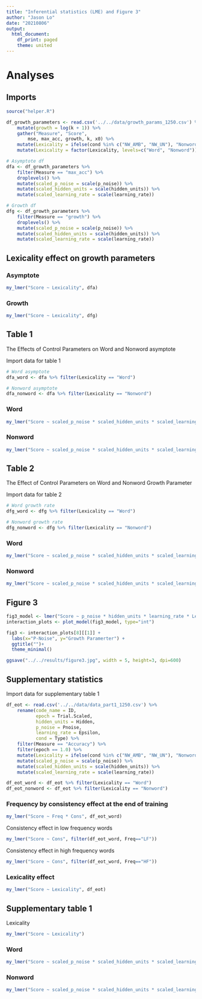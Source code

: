 ```yaml
---
title: "Inferential statistics (LME) and Figure 3"
author: "Jason Lo"
date: "20210806"
output:
  html_document:
    df_print: paged
    theme: united
---
```


# Analyses {.tabset}

## Imports
```r
source("helper.R")

df_growth_parameters <- read.csv('../../data/growth_params_1250.csv') %>%
    mutate(growth = log(k + 1)) %>%
    gather("Measure", "Score",
        mse, max_acc, growth, k, x0) %>% 
    mutate(Lexicality = ifelse(cond %in% c("NW_AMB", "NW_UN"), "Nonword", "Word")) %>% 
    mutate(Lexicality = factor(Lexicality, levels=c("Word", "Nonword")))

# Asymptote df
dfa <- df_growth_parameters %>% 
    filter(Measure == "max_acc") %>%
    droplevels() %>% 
    mutate(scaled_p_noise = scale(p_noise)) %>% 
    mutate(scaled_hidden_units = scale(hidden_units)) %>% 
    mutate(scaled_learning_rate = scale(learning_rate))

# Growth df
dfg <- df_growth_parameters %>% 
    filter(Measure == "growth") %>%
    droplevels() %>% 
    mutate(scaled_p_noise = scale(p_noise)) %>% 
    mutate(scaled_hidden_units = scale(hidden_units)) %>% 
    mutate(scaled_learning_rate = scale(learning_rate))
```

## Lexicality effect on growth parameters

### Asymptote
```r
my_lmer("Score ~ Lexicality", dfa)
```

### Growth
```r
my_lmer("Score ~ Lexicality", dfg)
```

## Table 1
The Effects of Control Parameters on Word and Nonword asymptote  

Import data for table 1
```r
# Word asymptote
dfa_word <- dfa %>% filter(Lexicality == "Word")

# Nonword asymptote
dfa_nonword <- dfa %>% filter(Lexicality == "Nonword")

```

### Word
```r
my_lmer("Score ~ scaled_p_noise * scaled_hidden_units * scaled_learning_rate", dfa_word)
```

### Nonword
```r
my_lmer("Score ~ scaled_p_noise * scaled_hidden_units * scaled_learning_rate", dfa_nonword)
```





## Table 2
The Effect of Control Parameters on Word and Nonword Growth Parameter 

Import data for table 2
```r
# Word growth rate
dfg_word <- dfg %>% filter(Lexicality == "Word")

# Nonword growth rate
dfg_nonword <- dfg %>% filter(Lexicality == "Nonword")
```

### Word
```r
my_lmer("Score ~ scaled_p_noise * scaled_hidden_units * scaled_learning_rate", dfg_word)
```

### Nonword
```r
my_lmer("Score ~ scaled_p_noise * scaled_hidden_units * scaled_learning_rate", dfg_nonword)
```


## Figure 3

```r
fig3_model <- lmer("Score ~ p_noise * hidden_units * learning_rate * Lexicality + (1|code_name)", dfg)
interaction_plots <- plot_model(fig3_model, type="int")

fig3 <- interaction_plots[8][[1]] + 
  labs(x="P-Noise", y="Growth Paramerter") +
  ggtitle("")+
  theme_minimal()

ggsave("../../results/figure3.jpg", width = 5, height=3, dpi=600)
```

## Supplementary statistics

Import data for supplementary table 1
```r
df_eot <- read.csv('../../data/data_part1_1250.csv') %>%
    rename(code_name = ID,
           epoch = Trial.Scaled,
           hidden_units = Hidden,
           p_noise = Pnoise,
           learning_rate = Epsilon,
           cond = Type) %>% 
    filter(Measure == "Accuracy") %>% 
    filter(epoch == 1.0) %>% 
    mutate(Lexicality = ifelse(cond %in% c("NW_AMB", "NW_UN"), "Nonword", "Word")) %>% 
    mutate(scaled_p_noise = scale(p_noise)) %>% 
    mutate(scaled_hidden_units = scale(hidden_units)) %>% 
    mutate(scaled_learning_rate = scale(learning_rate))

df_eot_word <- df_eot %>% filter(Lexicality == "Word")
df_eot_nonword <- df_eot %>% filter(Lexicality == "Nonword")
```

### Frequency by consistency effect at the end of training
```r
my_lmer("Score ~ Freq * Cons", df_eot_word)
```

Consistency effect in low frequency words
```r
my_lmer("Score ~ Cons", filter(df_eot_word, Freq=="LF"))
```
Consistency effect in high frequency words
```r
my_lmer("Score ~ Cons", filter(df_eot_word, Freq=="HF"))
```
### Lexicality effect
```r
my_lmer("Score ~ Lexicality", df_eot)
```



## Supplementary table 1

Lexicality
```r
my_lmer("Score ~ Lexicality")
```



### Word
```r
my_lmer("Score ~ scaled_p_noise * scaled_hidden_units * scaled_learning_rate", df_eot_word)
```

### Nonword
```r
my_lmer("Score ~ scaled_p_noise * scaled_hidden_units * scaled_learning_rate", df_eot_nonword)
```
